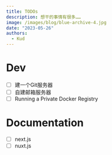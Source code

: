 ```yaml
---
title: TODOs
description: 想干的事情有很多……
image: /images/blog/blue-archive-4.jpg
date: "2023-05-26"
authors:
  - Kud
---
```


# Dev
- [ ] 建一个Git服务器
- [ ] 自建邮箱服务器
- [ ] Running a Private Docker Registry

# Documentation
- [ ] next.js
- [ ] nuxt.js
